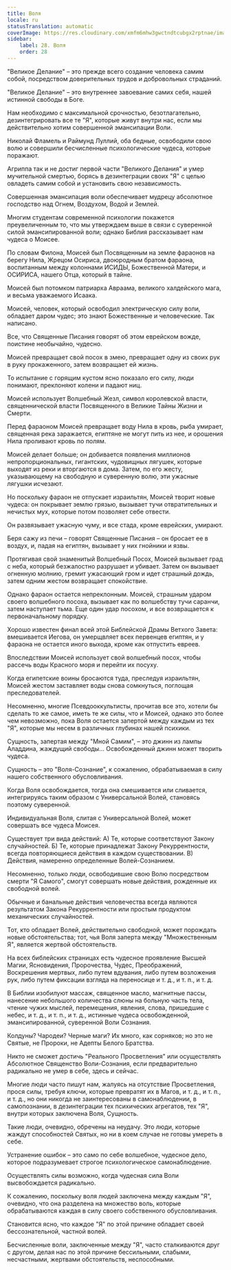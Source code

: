 ```yaml
---
title: Воля
locale: ru
statusTranslation: automatic
coverImage: https://res.cloudinary.com/xmfm6mhw3gwctndtcubgx2rptnae/image/upload/v1740468922/small_cover_tratado_de_psicologia_revolucionaria_a4c0dca4e0.webp
sidebar:
    label: 28. Воля
    order: 28
---
```

"Великое Делание" – это прежде всего создание человека самим собой, посредством доверительных трудов и добровольных страданий.

"Великое Делание" – это внутреннее завоевание самих себя, нашей истинной свободы в Боге.

Нам необходимо с максимальной срочностью, безотлагательно, дезинтегрировать все те "Я", которые живут внутри нас, если мы действительно хотим совершенной эмансипации Воли.

Николай Фламель и Раймунд Луллий, оба бедные, освободили свою волю и совершили бесчисленные психологические чудеса, которые поражают.

Агриппа так и не достиг первой части "Великого Делания" и умер мучительной смертью, борясь в дезинтеграции своих "Я" с целью овладеть самим собой и установить свою независимость.

Совершенная эмансипация воли обеспечивает мудрецу абсолютное господство над Огнем, Воздухом, Водой и Землей.

Многим студентам современной психологии покажется преувеличенным то, что мы утверждаем выше в связи с суверенной силой эмансипированной воли; однако Библия рассказывает нам чудеса о Моисее.

По словам Филона, Моисей был Посвященным на земле фараонов на берегу Нила, Жрецом Осириса, двоюродным братом фараона, воспитанным между колоннами ИСИДЫ, Божественной Матери, и ОСИРИСА, нашего Отца, который в тайне.

Моисей был потомком патриарха Авраама, великого халдейского мага, и весьма уважаемого Исаака.

Моисей, человек, который освободил электрическую силу воли, обладает даром чудес; это знают Божественные и человеческие. Так написано.

Все, что Священные Писания говорят об этом еврейском вожде, поистине необычайно, чудесно.

Моисей превращает свой посох в змею, превращает одну из своих рук в руку прокаженного, затем возвращает ей жизнь.

То испытание с горящим кустом ясно показало его силу, люди понимают, преклоняют колени и падают ниц.

Моисей использует Волшебный Жезл, символ королевской власти, священнической власти Посвященного в Великие Тайны Жизни и Смерти.

Перед фараоном Моисей превращает воду Нила в кровь, рыба умирает, священная река заражается, египтяне не могут пить из нее, и орошения Нила проливают кровь по полям.

Моисей делает больше; он добивается появления миллионов непропорциональных, гигантских, чудовищных лягушек, которые выходят из реки и вторгаются в дома. Затем, по его жесту, указывающему на свободную и суверенную волю, эти ужасные лягушки исчезают.

Но поскольку фараон не отпускает израильтян, Моисей творит новые чудеса: он покрывает землю грязью, вызывает тучи отвратительных и нечистых мух, которые потом позволяет себе отвести.

Он развязывает ужасную чуму, и все стада, кроме еврейских, умирают.

Беря сажу из печи – говорят Священные Писания – он бросает ее в воздух, и, падая на египтян, вызывает у них гнойники и язвы.

Протягивая свой знаменитый Волшебный Посох, Моисей вызывает град с неба, который безжалостно разрушает и убивает. Затем он вызывает огненную молнию, гремит ужасающий гром и идет страшный дождь, затем одним жестом возвращает спокойствие.

Однако фараон остается непреклонным. Моисей, страшным ударом своего волшебного посоха, вызывает как по волшебству тучи саранчи, затем наступает тьма. Еще один удар посохом, и все возвращается к первоначальному порядку.

Хорошо известен финал всей этой Библейской Драмы Ветхого Завета: вмешивается Иегова, он умерщвляет всех первенцев египтян, и у фараона не остается иного выхода, кроме как отпустить евреев.

Впоследствии Моисей использует свой волшебный посох, чтобы рассечь воды Красного моря и перейти их посуху.

Когда египетские воины бросаются туда, преследуя израильтян, Моисей жестом заставляет воды снова сомкнуться, поглощая преследователей.

Несомненно, многие Псевдооккультисты, прочитав все это, хотели бы сделать то же самое, иметь те же силы, что и Моисей, однако это более чем невозможно, пока Воля остается запертой между каждым из тех "Я", которые мы несем в различных глубинах нашей психики.

Сущность, запертая между "Мной Самим", – это джинн из лампы Аладдина, жаждущий свободы... Освобожденный джинн может творить чудеса.

Сущность – это "Воля-Сознание", к сожалению, обрабатываемая в силу нашего собственного обусловливания.

Когда Воля освобождается, тогда она смешивается или сливается, интегрируясь таким образом с Универсальной Волей, становясь поэтому суверенной.

Индивидуальная Воля, слитая с Универсальной Волей, может совершать все чудеса Моисея.

Существует три вида действий: A) Те, которые соответствуют Закону случайностей. Б) Те, которые принадлежат Закону Рекуррентности, всегда повторяющиеся действия в каждом существовании. В) Действия, намеренно определенные Волей-Сознанием.

Несомненно, только люди, освободившие свою Волю посредством смерти "Я Самого", смогут совершать новые действия, рожденные их свободной волей.

Обычные и банальные действия человечества всегда являются результатом Закона Рекуррентности или простым продуктом механических случайностей.

Тот, кто обладает Волей, действительно свободной, может порождать новые обстоятельства; тот, чья Воля заперта между "Множественным Я", является жертвой обстоятельств.

На всех библейских страницах есть чудесное проявление Высшей Магии, Ясновидения, Пророчества, Чудес, Преображений, Воскрешения мертвых, либо путем вдувания, либо путем возложения рук, либо путем фиксации взгляда на переносице и т. д., и т. п., и т. д.

В Библии изобилуют массаж, священное масло, магнитные пассы, нанесение небольшого количества слюны на больную часть тела, чтение чужих мыслей, перемещения, явления, слова, пришедшие с небес, и т. д., и т. п., и т. д., истинные чудеса освобожденной, эмансипированной, суверенной Воли Сознания.

Колдуны? Чародеи? Черные маги? Их много, как сорняков; но это не Святые, не Пророки, не Адепты Белого Братства.

Никто не сможет достичь "Реального Просветления" или осуществлять Абсолютное Священство Воли-Сознания, если предварительно радикально не умер в себе, здесь и сейчас.

Многие люди часто пишут нам, жалуясь на отсутствие Просветления, прося силы, требуя ключи, которые превратят их в Магов, и т. д., и т. п., и т. д., но они никогда не заинтересованы в самонаблюдении, в самопознании, в дезинтеграции тех психических агрегатов, тех "Я", внутри которых заключена Воля, Сущность.

Такие люди, очевидно, обречены на неудачу. Это люди, которые жаждут способностей Святых, но ни в коем случае не готовы умереть в себе.

Устранение ошибок – это само по себе волшебное, чудесное дело, которое подразумевает строгое психологическое самонаблюдение.

Осуществлять силы возможно, когда чудесная сила Воли высвобождается радикально.

К сожалению, поскольку воля людей заключена между каждым "Я", очевидно, что она разделена на множество воль, которые обрабатываются каждая в силу своего собственного обусловливания.

Становится ясно, что каждое "Я" по этой причине обладает своей бессознательной, частной волей.

Бесчисленные воли, заключенные между "Я", часто сталкиваются друг с другом, делая нас по этой причине бессильными, слабыми, несчастными, жертвами обстоятельств, неспособными.

